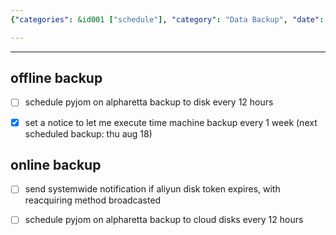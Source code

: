 ```yaml
---
{"categories": &id001 ["schedule"], "category": "Data Backup", "date": "2022-08-18 03:56:00", "description": "The article discusses Backup Schedules for a system, covering both offline backups to disk and online backups to cloud disks. It also provides guidance on setting up notification systems and determining timetables for regular intervals of execution.", "tags": *id001, "title": "backup schedules"}

---
```


------

## offline backup

- [ ] schedule pyjom on alpharetta backup to disk every 12 hours

- [x] set a notice to let me execute time machine backup every 1 week (next scheduled backup: thu aug 18)

## online backup

- [ ] send systemwide notification if aliyun disk token expires, with reacquiring method broadcasted

- [ ] schedule pyjom on alpharetta backup to cloud disks every 12 hours

